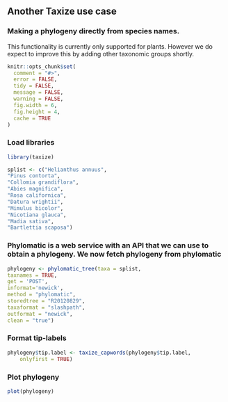 ## Another Taxize use case
### Making a phylogeny directly from species names.

This functionality is currently only supported for plants. However we do expect to improve this by adding other taxonomic groups shortly.


```r
knitr::opts_chunk$set(
  comment = "#>",
  error = FALSE,
  tidy = FALSE,
  message = FALSE,
  warning = FALSE,
  fig.width = 6,
  fig.height = 4,
  cache = TRUE
)
```

### Load libraries

```r
library(taxize)
```

```r
splist <- c("Helianthus annuus",
"Pinus contorta",
"Collomia grandiflora",
"Abies magnifica",
"Rosa californica",
"Datura wrightii",
"Mimulus bicolor",
"Nicotiana glauca",
"Madia sativa",
"Bartlettia scaposa")
```

### Phylomatic is a web service with an API that we can use to obtain a phylogeny. We now fetch phylogeny from phylomatic 

```r
phylogeny <- phylomatic_tree(taxa = splist,
taxnames = TRUE,
get = 'POST',
informat='newick',
method = "phylomatic",
storedtree = "R20120829",
taxaformat = "slashpath",
outformat = "newick",
clean = "true")
```

### Format tip-labels 

```r
phylogeny$tip.label <- taxize_capwords(phylogeny$tip.label, 
	onlyfirst = TRUE)
```

### Plot phylogeny 

```r
plot(phylogeny)
```